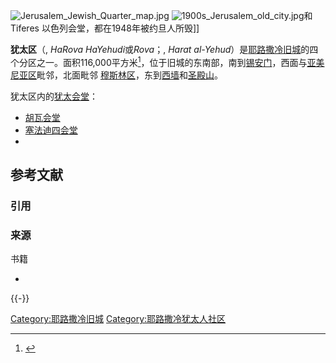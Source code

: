 {{Coord|31|46|34|N|35|13|56|E|display=title}}
[[File:Jerusalem_Jewish_Quarter_map.jpg|thumb]]
[[File:1900s_Jerusalem_old_city.jpg|thumb]]和Tiferes 以色列会堂，都在1948年被约旦人所毁]]

'''犹太区'''（{{lang-he|'''הרובע היהודי'''}}, ''HaRova HaYehudi''或''Rova''；{{lang-ar|حارة اليهود}}, ''Harat al-Yehud''）是[[耶路撒冷旧城|耶路撒冷旧城]]的四个分区之一。面积116,000平方米<ref>{{cite book |last=Kollek |first=Teddy |authorlink=Teddy Kollek |chapter=Afterword |editor=John Phillips |title=A Will to Survive - Israel: the Faces of the Terror 1948-the Faces of Hope Today|publisher=Dial Press/James Wade |year=1977 |quote={{frac|28|3|4}} acres}}</ref>，位于旧城的东南部，南到[[锡安门|锡安门]]，西面与[[亚美尼亚区|亚美尼亚区]]毗邻，北面毗邻 [[穆斯林区|穆斯林区]]，东到[[西墙|西墙]]和[[圣殿山|圣殿山]]。

犹太区内的[[犹太会堂|犹太会堂]]：
*[[胡瓦会堂|胡瓦会堂]]
*[[塞法迪四会堂|塞法迪四会堂]]
*

== 参考文献 ==
=== 引用 ===
{{Reflist}}

=== 来源 ===
;书籍
* {{cite book |title=Zionism and the state of Israel: a moral inquiry|url=https://archive.org/details/zionismstateofis0000prio|first1=Michael P.|last1=Prior |edition=Illustrated |publisher=Routledge|year=1999 |id = ISBN 0415204623;  ISBN 9780415204620}}

{{-}}
{{耶路撒冷旧城}}
{{耶路撒冷社区}}
[[Category:耶路撒冷旧城|Category:耶路撒冷旧城]]
[[Category:耶路撒冷犹太人社区|Category:耶路撒冷犹太人社区]]